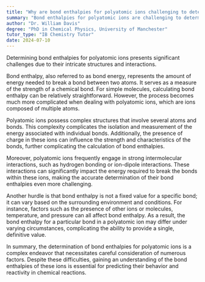 ```yaml
---
title: "Why are bond enthalpies for polyatomic ions challenging to determine?"
summary: "Bond enthalpies for polyatomic ions are challenging to determine due to their complex structures and interactions."
author: "Dr. William Davis"
degree: "PhD in Chemical Physics, University of Manchester"
tutor_type: "IB Chemistry Tutor"
date: 2024-07-10
---
```


Determining bond enthalpies for polyatomic ions presents significant challenges due to their intricate structures and interactions.

Bond enthalpy, also referred to as bond energy, represents the amount of energy needed to break a bond between two atoms. It serves as a measure of the strength of a chemical bond. For simple molecules, calculating bond enthalpy can be relatively straightforward. However, the process becomes much more complicated when dealing with polyatomic ions, which are ions composed of multiple atoms.

Polyatomic ions possess complex structures that involve several atoms and bonds. This complexity complicates the isolation and measurement of the energy associated with individual bonds. Additionally, the presence of charge in these ions can influence the strength and characteristics of the bonds, further complicating the calculation of bond enthalpies.

Moreover, polyatomic ions frequently engage in strong intermolecular interactions, such as hydrogen bonding or ion-dipole interactions. These interactions can significantly impact the energy required to break the bonds within these ions, making the accurate determination of their bond enthalpies even more challenging.

Another hurdle is that bond enthalpy is not a fixed value for a specific bond; it can vary based on the surrounding environment and conditions. For instance, factors such as the presence of other ions or molecules, temperature, and pressure can all affect bond enthalpy. As a result, the bond enthalpy for a particular bond in a polyatomic ion may differ under varying circumstances, complicating the ability to provide a single, definitive value.

In summary, the determination of bond enthalpies for polyatomic ions is a complex endeavor that necessitates careful consideration of numerous factors. Despite these difficulties, gaining an understanding of the bond enthalpies of these ions is essential for predicting their behavior and reactivity in chemical reactions.
    